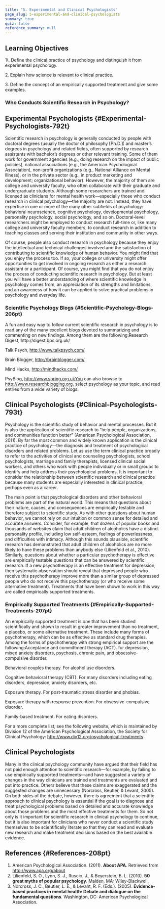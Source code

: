 ```yaml
---
title: "5. Experimental and Clinical Psychologists"
page_slug: 5-experimental-and-clinical-psychologists
summary: true
quiz: false
reference_summary: null
---
```

<section className="content-chunk" aria-labelledby="Learning-Objectives-205pt" data-subsection-id="Learning-Objectives-205pt" data-show-header="false">

<h2 className="sr-only" id="Learning-Objectives-205pt">Learning Objectives</h2>

<Info title="Learning Objectives">
1\. Define the clinical practice of psychology and distinguish it from experimental psychology.

2\. Explain how science is relevant to clinical practice.

3\. Define the concept of an empirically supported treatment and give some examples.
</Info>

### Who Conducts Scientific Research in Psychology?

</section>

<section className="content-chunk" aria-labelledby="Experimental-Psychologists-792t" data-subsection-id="Experimental-Psychologists-792t" data-show-header="true">

## Experimental Psychologists \{#Experimental-Psychologists-792t}

Scientific research in psychology is generally conducted by people with doctoral degrees (usually the doctor of philosophy \[Ph.D.\]) and master’s degrees in psychology and related fields, often supported by research assistants with bachelor’s degrees or other relevant training. Some of them work for government agencies (e.g., doing research on the impact of public policies), national associations (e.g., the American Psychological Association), non-profit organizations (e.g., National Alliance on Mental Illness), or in the private sector (e.g., in product marketing and development; organizational behavior). However, the majority of them are college and university faculty, who often collaborate with their graduate and undergraduate students. Although some researchers are trained and licensed as clinicians for mental health work—especially those who conduct research in clinical psychology—the majority are not. Instead, they have expertise in one or more of the many other subfields of psychology: behavioral neuroscience, cognitive psychology, developmental psychology, personality psychology, social psychology, and so on. Doctoral-level researchers might be employed to conduct research full-time or, like many college and university faculty members, to conduct research in addition to teaching classes and serving their institution and community in other ways.

Of course, people also conduct research in psychology because they enjoy the intellectual and technical challenges involved and the satisfaction of contributing to scientific knowledge of human behavior. You might find that you enjoy the process too. If so, your college or university might offer opportunities to get involved in ongoing research as either a research assistant or a participant. Of course, you might find that you do not enjoy the process of conducting scientific research in psychology. But at least you will have a better understanding of where scientific knowledge in psychology comes from, an appreciation of its strengths and limitations, and an awareness of how it can be applied to solve practical problems in psychology and everyday life.

</section>

<section className="content-chunk" aria-labelledby="Scientific-Psychology-Blogs-206pt" data-subsection-id="Scientific-Psychology-Blogs-206pt" data-show-header="true">

### Scientific Psychology Blogs \{#Scientific-Psychology-Blogs-206pt}

<Info title="Scientific Psychology Blogs">
A fun and easy way to follow current scientific research in psychology is to read any of the many excellent blogs devoted to summarizing and commenting on new findings. Among them are the following:Research Digest, http://digest.bps.org.uk/

Talk Psych, http://www.talkpsych.com/

Brain Blogger, http://brainblogger.com/

Mind Hacks, http://mindhacks.com/

PsyBlog, http://www.spring.org.ukYou can also browse to http://www.researchblogging.org, select psychology as your topic, and read entries from a wide variety of blogs.
</Info>

</section>

<section className="content-chunk" aria-labelledby="Clinical-Psychologists-793t" data-subsection-id="Clinical-Psychologists-793t" data-show-header="true">

## Clinical Psychologists \{#Clinical-Psychologists-793t}

Psychology is the scientific study of behavior and mental processes. But it is also the application of scientific research to “help people, organizations, and communities function better” (American Psychological Association, 2011). By far the most common and widely known application is the clinical practice of psychology—the diagnosis and treatment of psychological disorders and related problems. Let us use the term clinical practice broadly to refer to the activities of clinical and counseling psychologists, school psychologists, marriage and family therapists, licensed clinical social workers, and others who work with people individually or in small groups to identify and help address their psychological problems. It is important to consider the relationship between scientific research and clinical practice because many students are especially interested in clinical practice, perhaps even as a career.

The main point is that psychological disorders and other behavioral problems are part of the natural world. This means that questions about their nature, causes, and consequences are empirically testable and therefore subject to scientific study. As with other questions about human behavior, we cannot rely on our intuition or common sense for detailed and accurate answers. Consider, for example, that dozens of popular books and thousands of websites claim that adult children of alcoholics have a distinct personality profile, including low self-esteem, feelings of powerlessness, and difficulties with intimacy. Although this sounds plausible, scientific research has demonstrated that adult children of alcoholics are no more likely to have these problems than anybody else (Lilienfeld et al., 2010). Similarly, questions about whether a particular psychotherapy is effective are empirically testable questions that can be answered by scientific research. If a new psychotherapy is an effective treatment for depression, then systematic observation should reveal that depressed people who receive this psychotherapy improve more than a similar group of depressed people who do not receive this psychotherapy (or who receive some alternative treatment). Treatments that have been shown to work in this way are called empirically supported treatments.

</section>

<section className="content-chunk" aria-labelledby="Empirically-Supported-Treatments-207pt" data-subsection-id="Empirically-Supported-Treatments-207pt" data-show-header="true">

### Empirically Supported Treatments \{#Empirically-Supported-Treatments-207pt}

<Info title="Empirically Supported Treatments">
An empirically supported treatment is one that has been studied scientifically and shown to result in greater improvement than no treatment, a placebo, or some alternative treatment. These include many forms of psychotherapy, which can be as effective as standard drug therapies. Among the forms of psychotherapy with strong empirical support are the following:Acceptance and committment therapy (ACT). for depression, mixed anxiety disorders, psychosis, chronic pain, and obsessive-compulsive disorder.

Behavioral couples therapy. For alcohol use disorders.

Cognitive behavioral therapy (CBT). For many disorders including eating disorders, depression, anxiety disorders, etc.

Exposure therapy. For post-traumatic stress disorder and phobias.

Exposure therapy with response prevention. For obsessive-compulsive disorder.

Family-based treatment. For eating disorders.

For a more complete list, see the following website, which is maintained by Division 12 of the American Psychological Association, the Society for Clinical Psychology: http://www.div12.org/psychological-treatments
</Info>

</section>

<section className="content-chunk" aria-labelledby="Clinical-Psychologists-794t" data-subsection-id="Clinical-Psychologists-794t" data-show-header="false">

<h2 className="sr-only" id="Clinical-Psychologists-794t">Clinical Psychologists</h2>

Many in the clinical psychology community have argued that their field has not paid enough attention to scientific research—for example, by failing to use empirically supported treatments—and have suggested a variety of changes in the way clinicians are trained and treatments are evaluated and put into practice. Others believe that these claims are exaggerated and the suggested changes are unnecessary (Norcross, Beutler, & Levant, 2005). On both sides of the debate, however, there is agreement that a scientific approach to clinical psychology is essential if the goal is to diagnose and treat psychological problems based on detailed and accurate knowledge about those problems and the most effective treatments for them. So not only is it important for scientific research in clinical psychology to continue, but it is also important for clinicians who never conduct a scientific study themselves to be scientifically literate so that they can read and evaluate new research and make treatment decisions based on the best available evidence.

</section>

<section className="content-chunk" aria-labelledby="References-208pt" data-subsection-id="References-208pt" data-show-header="true">

## References \{#References-208pt}

1.  American Psychological Association. (2011). __About APA__. Retrieved from http://www.apa.org/about
2.  Lilienfeld, S. O., Lynn, S. J., Ruscio, J., & Beyerstein, B. L. (2010). __50 great myths of popular psychology__. Malden, MA: Wiley-Blackwell.
3.  Norcross, J. C., Beutler, L. E., & Levant, R. F. (Eds.). (2005). __Evidence-based practices in mental health: Debate and dialogue on the fundamental questions__. Washington, DC: American Psychological Association.

</section>

